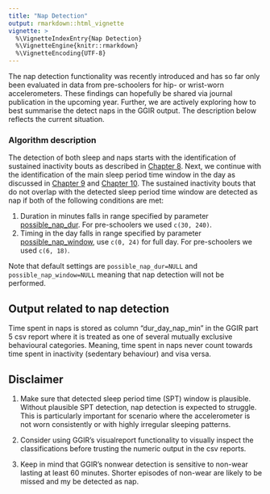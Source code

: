 ```yaml
---
title: "Nap Detection"
output: rmarkdown::html_vignette
vignette: >
  %\VignetteIndexEntry{Nap Detection}
  %\VignetteEngine{knitr::rmarkdown}
  %\VignetteEncoding{UTF-8}
---
```


The nap detection functionality was recently introduced and has so far only been evaluated in data from pre-schoolers for hip- or wrist-worn accelerometers. These findings can hopefully be shared via journal publication in the upcoming year. Further, we are actively exploring how to best summarise the detect naps in the GGIR output. The description below reflects the current situation. 


### Algorithm description

The detection of both sleep and naps starts with the identification of sustained inactivity bouts as described in [Chapter 8](https://wadpac.github.io/GGIR/articles/chapter8_SleepFundamentalsSibs.html). Next, we continue with the identification of the main sleep period time window in the day as discussed in [Chapter 9](https://wadpac.github.io/GGIR/articles/chapter9_SleepFundamentalsGuiders.html) and [Chapter 10](https://wadpac.github.io/GGIR/articles/chapter10_SleepAnalysis.html). The sustained inactivity bouts that do not overlap with the detected sleep period time window are detected as nap if both of the following conditions are met:

1. Duration in minutes falls in range specified by parameter [possible_nap_dur](https://wadpac.github.io/GGIR/articles/GGIRParameters.html#possible_nap_dur). For pre-schoolers we used `c(30, 240)`.
2. Timing in the day falls in range specified by  parameter [possible_nap_window](https://wadpac.github.io/GGIR/articles/GGIRParameters.html#possible_nap_window), use `c(0, 24)` for full day. For pre-schoolers we used `c(6, 18)`.

Note that default settings are `possible_nap_dur=NULL` and `possible_nap_window=NULL` meaning that nap detection will not be performed.

## Output related to nap detection

Time spent in naps is stored as column "dur_day_nap_min" in the GGIR part 5 csv report where it is treated as one of several mutually exclusive behavioural categories. Meaning, time spent in naps never count towards time spent in inactivity (sedentary behaviour) and visa versa.

## Disclaimer

1.	Make sure that detected sleep period time (SPT) window is plausible. Without plausible SPT detection, nap detection is expected to struggle. This is particularly important for scenario where the accelerometer is not worn consistently or with highly irregular sleeping patterns.

2.	Consider using GGIR’s visualreport functionality to visually inspect the classifications before trusting the numeric output in the csv reports.

3.	Keep in mind that GGIR's nonwear detection is sensitive to non-wear lasting at least 60 minutes. Shorter episodes of non-wear are likely to be missed and my be detected as nap.